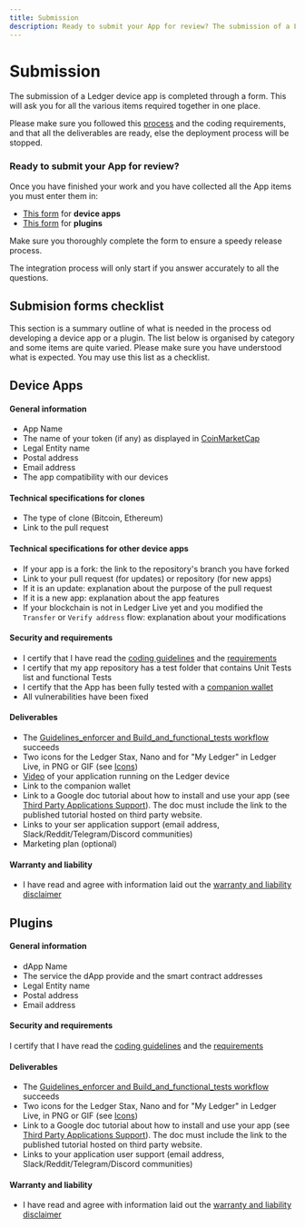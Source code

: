 ```yaml
---
title: Submission
description: Ready to submit your App for review? The submission of a Ledger devuce app is completed through a form.
---
```




# Submission

The submission of a Ledger device app is completed through a form. This will ask you for all the various items required together in one place.

Please make sure you followed this [process](./) and the coding requirements, and that all the deliverables are ready, else the deployment process will be stopped.

### Ready to submit your App for review?

Once you have finished your work and you have collected all the App items you must enter them in:

- [This form](https://tally.so/r/w8QKbr) for **device apps**
- [This form](https://tally.so/r/woVdEb) for **plugins**


Make sure you thoroughly complete the form to ensure a speedy release process.

<Callout type="warning" emoji="⚠️">
    The integration process will only start if you answer accurately to all the questions.
</Callout>


## Submision forms checklist 

This section is a summary outline of what is needed in the process od developing a device app or a plugin. The list below is organised by category and some items are quite varied.
Please make sure you have understood what is expected. You may use this list as a checklist.

## Device Apps

#### General information

- App Name
- The name of your token (if any) as displayed in [CoinMarketCap](https://coinmarketcap.com/)
- Legal Entity name
- Postal address
- Email address
- The app compatibility with our devices

#### Technical specifications for clones

- The type of clone (Bitcoin, Ethereum)
- Link to the pull request

#### Technical specifications for other device apps

- If your app is a fork: the link to the repository's branch you have forked
- Link to your pull request (for updates) or repository (for new apps)
- If it is an update: explanation about the purpose of the pull request
- If it is a new app: explanation about the app features
- If your blockchain is not in Ledger Live yet and you modified the `Transfer` or `Verify address` flow: explanation about your modifications


#### Security and requirements

- I certify that I have read the [coding guidelines](../develop/tutorials) and the [requirements](../develop/requirements)
- I certify that my app repository has a test folder that contains Unit Tests list and functional Tests
- I certify that the App has been fully tested with a [companion wallet](./deliverables/companion-wallet) 
- All vulnerabilities have been fixed 


#### Deliverables

- The [Guidelines_enforcer and Build_and_functional_tests workflow](../develop/requirements/development#workflows) succeeds
- Two icons for the Ledger Stax, Nano and for "My Ledger" in Ledger Live, in PNG or GIF
 (see [Icons](./deliverables/icons/))
- [Video](./deliverables/ui-flow-video/#video) of your application running on the Ledger device
- Link to the companion wallet
- Link to a Google doc tutorial about how to install and use your app (see [Third Party Applications Support](./deliverables/support)). The doc must include the link to the published tutorial hosted on third party website.
- Links to your ser application support (email address, Slack/Reddit/Telegram/Discord communities)
- Marketing plan (optional)


#### Warranty and liability

- I have read and agree with information laid out the [warranty and liability disclaimer](./deliverables/legal/)

## Plugins

#### General information

- dApp Name
- The service the dApp provide and the smart contract addresses
- Legal Entity name
- Postal address
- Email address

#### Security and requirements

I certify that I have read the [coding guidelines](../develop/tutorials) and the [requirements](../develop/requirements)


#### Deliverables

- The [Guidelines_enforcer and Build_and_functional_tests workflow](../develop/requirements/development#workflows) succeeds
- Two icons for the Ledger Stax, Nano and for "My Ledger" in Ledger Live, in PNG or GIF
 (see [Icons](./deliverables/icons/))
- Link to a Google doc tutorial about how to install and use your app (see [Third Party Applications Support](./deliverables/support)). The doc must include the link to the published tutorial hosted on third party website.
- Links to your application user support (email address, Slack/Reddit/Telegram/Discord communities)


#### Warranty and liability

- I have read and agree with information laid out the [warranty and liability disclaimer](./deliverables/legal/)
